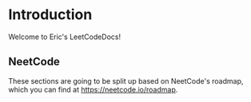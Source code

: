 # Introduction
 
Welcome to Eric's LeetCodeDocs!



## NeetCode

These sections are going to be split up based on NeetCode's roadmap, which you can find at https://neetcode.io/roadmap.
